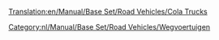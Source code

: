 [[Translation:en/Manual/Base Set/Road Vehicles/Cola Trucks]]

{{nl/Manual/Base Set/Road Vehicles/Wegvoertuig|name     = MightyMover Colatruck
  |img      = en/Manual/Base Set/Road Vehicles/MightyMover Cola.png
  |price    = £4.797 (€9.594)
  |speed    = 30 mph (48 km/h)
  |annual   = £421 (€842)
  |designed = 1936
  |life     = 15
  |capacity = 17.000 liter cola
}}
{{nl/Manual/Base Set/Road Vehicles/Wegvoertuig|name     = Powernaught Colatruck
  |img      = en/Manual/Base Set/Road Vehicles/Powernaught Cola.png
  |price    = £6.027 (12.054)
  |speed    = 55 mph (88 km/h)
  |annual   = £787 (€1.640)
  |designed = 1975
  |life     = 15
  |capacity = 19.000 liter cola
}}
{{nl/Manual/Base Set/Road Vehicles/Wegvoertuig|name     = Wizzow Colatruck
  |img      = en/Manual/Base Set/Road Vehicles/Wizzow Cola.png
  |price    = £6.437 (€12.874)
  |speed    = 70 mph (112 km/h)
  |annual   = £1.125 (€2.640)
  |designed = 2012
  |life     = 15
  |capacity = 22.000 liter cola
}}

[[Category:nl/Manual/Base Set/Road Vehicles/Wegvoertuigen]]